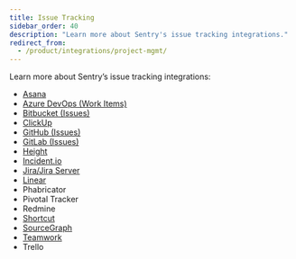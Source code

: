 ```yaml
---
title: Issue Tracking
sidebar_order: 40
description: "Learn more about Sentry's issue tracking integrations."
redirect_from:
  - /product/integrations/project-mgmt/
---
```


Learn more about Sentry’s issue tracking integrations:

- [Asana](/product/integrations/issue-tracking/asana/)
- [Azure DevOps (Work Items)](/product/integrations/source-code-mgmt/azure-devops/)
- [Bitbucket (Issues)](/product/integrations/source-code-mgmt/bitbucket/)
- [ClickUp](/product/integrations/issue-tracking/clickup/)
- [GitHub (Issues)](/product/integrations/source-code-mgmt/github/)
- [GitLab (Issues)](/product/integrations/source-code-mgmt/gitlab/)
- [Height](/product/integrations/issue-tracking/height/)
- [Incident.io](/product/integrations/issue-tracking/incidentio/)
- [Jira/Jira Server](/product/integrations/issue-tracking/jira/)
- [Linear](/product/integrations/issue-tracking/linear/)
- Phabricator
- Pivotal Tracker
- Redmine
- [Shortcut](/product/integrations/issue-tracking/shortcut/)
- [SourceGraph](/product/integrations/issue-tracking/sourcegraph/)
- [Teamwork](/product/integrations/issue-tracking/teamwork/)
- Trello
